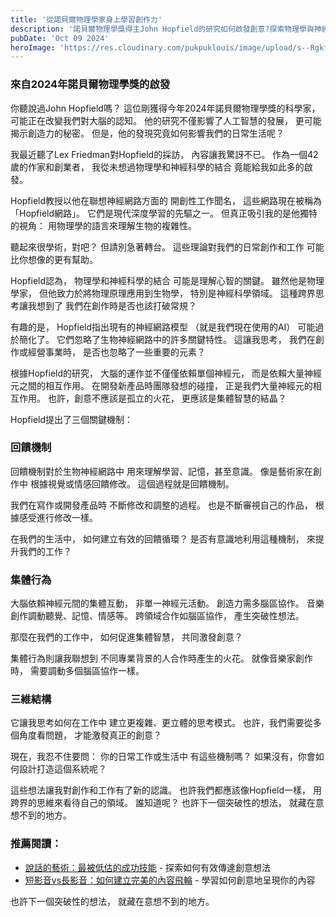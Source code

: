 ```yaml
---
title: '從諾貝爾物理學家身上學習創作力'
description: '諾貝爾物理學獎得主John Hopfield的研究如何啟發創意?探索物理學與神經科學的跨界思考,及其對創新和日常生活的深遠影響。'
pubDate: 'Oct 09 2024'
heroImage: 'https://res.cloudinary.com/pukpuklouis/image/upload/s--RgkfmsPN--/f_avif,q_auto/v1728577508/W3yp9KQGSgCjWdMXhAD-sg_atbdz1.webp'
---
```



### 來自2024年諾貝爾物理學獎的啟發

  
你聽說過John Hopfield嗎？
這位剛獲得今年2024年諾貝爾物理學獎的科學家，
可能正在改變我們對大腦的認知。
他的研究不僅影響了人工智慧的發展，
更可能揭示創造力的秘密。
但是，他的發現究竟如何影響我們的日常生活呢？

我最近聽了Lex Friedman對Hopfield的採訪，
內容讓我驚訝不已。
作為一個42歲的作家和創業者，
我從未想過物理學和神經科學的結合
竟能給我如此多的啟發。

Hopfield教授以他在聯想神經網路方面的
開創性工作聞名，
這些網路現在被稱為「Hopfield網路」。
它們是現代深度學習的先驅之一。
但真正吸引我的是他獨特的視角：
用物理學的語言來理解生物的複雜性。

聽起來很學術，對吧？
但請別急著轉台。
這些理論對我們的日常創作和工作
可能比你想像的更有幫助。

Hopfield認為，
物理學和神經科學的結合
可能是理解心智的關鍵。
雖然他是物理學家，
但他致力於將物理原理應用到生物學，
特別是神經科學領域。
這種跨界思考讓我想到了
我們在創作時是否也該打破常規？

有趣的是，
Hopfield指出現有的神經網路模型
（就是我們現在使用的AI）
可能過於簡化了。
它們忽略了生物神經網路中的許多關鍵特性。
這讓我思考，
我們在創作或經營事業時，
是否也忽略了一些重要的元素？

根據Hopfield的研究，
大腦的運作並不僅僅依賴單個神經元，
而是依賴大量神經元之間的相互作用。
在開發新產品時團隊發想的碰撞，
正是我們大量神經元的相互作用。
也許，創意不應該是孤立的火花，
更應該是集體智慧的結晶？

Hopfield提出了三個關鍵機制：

### 回饋機制
回饋機制對於生物神經網路中
用來理解學習、記憶，甚至意識。
像是藝術家在創作中
根據視覺或情感回饋修改。
這個過程就是回饋機制。

我們在寫作或開發產品時
不斷修改和調整的過程。
也是不斷審視自己的作品，
根據感受進行修改一樣。

在我們的生活中，
如何建立有效的回饋循環？
是否有意識地利用這種機制，
來提升我們的工作？

### 集體行為
大腦依賴神經元間的集體互動，
非單一神經元活動。
創造力需多腦區協作。
音樂創作調動聽覺、記憶、情感等。
跨領域合作如腦區協作，
產生突破性想法。

那麼在我們的工作中，
如何促進集體智慧，
共同激發創意？

集體行為則讓我聯想到
不同專業背景的人合作時產生的火花。
就像音樂家創作時，
需要調動多個腦區協作一樣。

### 三維結構
它讓我思考如何在工作中
建立更複雜、更立體的思考模式。
也許，我們需要從多個角度看問題，
才能激發真正的創意？

現在，我忍不住要問：
你的日常工作或生活中
有這些機制嗎？
如果沒有，你會如何設計打造這個系統呢？

這些想法讓我對創作和工作有了新的認識。
也許我們都應該像Hopfield一樣，
用跨界的思維來看待自己的領域。
誰知道呢？
也許下一個突破性的想法，
就藏在意想不到的地方。

### 推薦閱讀：
- [說話的藝術：最被低估的成功技能](/blog/the-art-of-persuasion-most-underrated-skill-for-success) - 探索如何有效傳達創意想法
- [短影音vs長影音：如何建立完美的內容飛輪](/blog/short-form-video-vs-long-form-video-how-to-build-the-perfect-content-flywheel) - 學習如何創意地呈現你的內容

也許下一個突破性的想法，
就藏在意想不到的地方。
